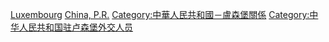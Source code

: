 [[Category:中华人民共和国驻外大使|Luxembourg]]
[[Category:駐盧森堡大使|China, P.R.]]
[[Category:中華人民共和國－盧森堡關係|Category:中華人民共和國－盧森堡關係]]
[[Category:中华人民共和国驻卢森堡外交人员|Category:中华人民共和国驻卢森堡外交人员]]